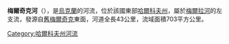 {{unreferenced|time=2015-09-15T08:19:15+00:00}}
'''梅爾奇克河'''（{{lang-uk|Мерчик}}），是[[烏克蘭|烏克蘭]]的河流，位於該國東部[[哈爾科夫州|哈爾科夫州]]，屬於[[梅爾拉河|梅爾拉河]]的左支流，發源自[[舊梅爾奇克|舊梅爾奇克]]東面，河道全長43公里，流域面積703平方公里。

{{DEFAULTSORT:Мерчик}}
[[Category:哈爾科夫州河流|Category:哈爾科夫州河流]]


{{Ukraine-river-stub}}